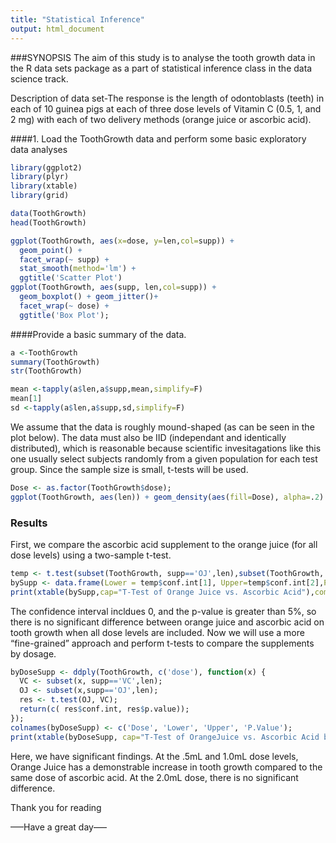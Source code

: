 ```yaml
---
title: "Statistical Inference"
output: html_document
---
```

###SYNOPSIS
The aim of this study is to analyse the tooth growth data in the R data sets package as a part of statistical inference class in the data science track.

Description of data set-The response is the length of odontoblasts (teeth) in each of 10 guinea pigs at each of three dose levels of Vitamin C (0.5, 1, and 2 mg) with each of two delivery methods (orange juice or ascorbic acid).

####1. Load the ToothGrowth data and perform some basic exploratory data analyses 

```r
library(ggplot2)
library(plyr)
library(xtable)
library(grid)

data(ToothGrowth)
head(ToothGrowth)

ggplot(ToothGrowth, aes(x=dose, y=len,col=supp)) + 
  geom_point() + 
  facet_wrap(~ supp) + 
  stat_smooth(method='lm') +
  ggtitle('Scatter Plot')
ggplot(ToothGrowth, aes(supp, len,col=supp)) + 
  geom_boxplot() + geom_jitter()+
  facet_wrap(~ dose) + 
  ggtitle('Box Plot');


```

####Provide a basic summary of the data.
```r
a <-ToothGrowth
summary(ToothGrowth)
str(ToothGrowth)

```


```r
mean <-tapply(a$len,a$supp,mean,simplify=F)
mean[1]
sd <-tapply(a$len,a$supp,sd,simplify=F)
```

We assume that the data is roughly mound-shaped (as can be seen in the plot below).  The data must also be IID (independant and identically distributed), which is reasonable because scientific invesitagations like this one usually select subjects randomly from a given population for each test group.  Since the sample size is small, t-tests will be used.

 
```r
Dose <- as.factor(ToothGrowth$dose);
ggplot(ToothGrowth, aes(len)) + geom_density(aes(fill=Dose), alpha=.2) + facet_wrap(~ supp)
```
 
### Results
First, we compare the ascorbic acid supplement to the orange juice (for all dose levels) using a two-sample t-test.
 
```r
temp <- t.test(subset(ToothGrowth, supp=='OJ',len),subset(ToothGrowth, supp=='VC',len) )[c('p.value','conf.int')];
bySupp <- data.frame(Lower = temp$conf.int[1], Upper=temp$conf.int[2],P.Value= temp$p.value);
print(xtable(bySupp,cap="T-Test of Orange Juice vs. Ascorbic Acid"),comment=F);
```

The confidence interval incldues 0, and the p-value is greater than 5%, so there is no significant difference between orange juice and ascorbic acid on tooth growth when all dose levels are included.  Now we will use a more "fine-grained" approach and perform t-tests to compare the supplements by dosage.

```r
byDoseSupp <- ddply(ToothGrowth, c('dose'), function(x) {
  VC <- subset(x, supp=='VC',len);
  OJ <- subset(x,supp=='OJ',len);
  res <- t.test(OJ, VC); 
  return(c( res$conf.int, res$p.value));
});
colnames(byDoseSupp) <- c('Dose', 'Lower', 'Upper', 'P.Value');
print(xtable(byDoseSupp, cap="T-Test of OrangeJuice vs. Ascorbic Acid by Dose"), comment=F);
```

Here, we have significant findings.  At the .5mL and 1.0mL dose levels, Orange Juice has a demonstrable increase in tooth growth compared to the same dose of ascorbic acid.  At the 2.0mL dose, there is no significant difference.

Thank you for reading

-----Have a great day-----
